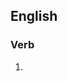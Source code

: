 ==English==

===Verb===
{{head|en|present participle}}

# {{present participle of|unvizard|lang=en|nocat=1}}